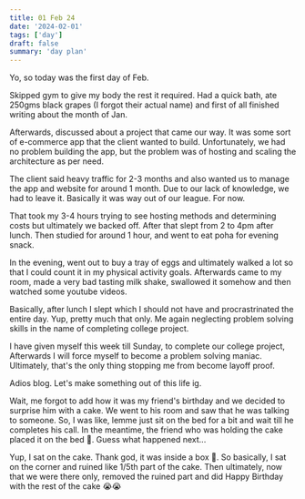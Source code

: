 ```yaml
---
title: 01 Feb 24
date: '2024-02-01'
tags: ['day']
draft: false
summary: 'day plan'
---
```


Yo, so today was the first day of Feb.

Skipped gym to give my body the rest it required.
Had a quick bath, ate 250gms black grapes (I forgot their actual name) and first of all finished writing about the month of Jan.

Afterwards, discussed about a project that came our way. It was some sort of e-commerce app that the client wanted to build.
Unfortunately, we had no problem building the app, but the problem was of hosting and scaling the architecture as per need.

The client said heavy traffic for 2-3 months and also wanted us to manage the app and website for around 1 month. Due to our lack of knowledge,
we had to leave it. Basically it was way out of our league. For now.

That took my 3-4 hours trying to see hosting methods and determining costs but ultimately we backed off.
After that slept from 2 to 4pm after lunch. Then studied for around 1 hour, and went to eat poha for evening snack.

In the evening, went out to buy a tray of eggs and ultimately walked a lot so that I could count it in my physical activity goals.
Afterwards came to my room, made a very bad tasting milk shake, swallowed it somehow and then watched some youtube videos.

Basically, after lunch I slept which I should not have and procrastrinated the entire day. Yup, pretty much that only.
Me again neglecting problem solving skills in the name of completing college project.

I have given myself this week till Sunday, to complete our college project, Afterwards I will force myself to become a problem solving maniac.
Ultimately, that's the only thing stopping me from become layoff proof.

Adios blog. Let's make something out of this life ig.

Wait, me forgot to add how it was my friend's birthday and we decided to surprise him with a cake. We went to his room and saw that he
was talking to someone. So, I was like, lemme just sit on the bed for a bit and wait till he completes his call.
In the meantime, the friend who was holding the cake placed it on the bed 🙂. Guess what happened next...

Yup, I sat on the cake. Thank god, it was inside a box 🙏.
So basically, I sat on the corner and ruined like 1/5th part of the cake. Then ultimately, now that we were there only, removed the
ruined part and did Happy Birthday with the rest of the cake 😭😭
